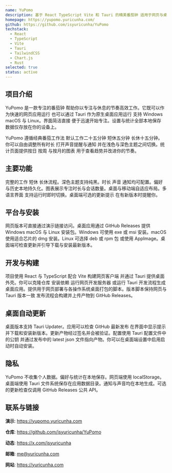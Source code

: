 ```yaml
---
name: YuPomo
description: 基于 React TypeScript Vite 和 Tauri 的精美番茄钟 适用于网页与桌面 设计简洁 支持统计 通知 与本地化。
homepage: https://yupomo.yuricunha.com/
github: https://github.com/isyuricunha/YuPomo
techstack:
  - React
  - TypeScript
  - Vite
  - Tauri
  - TailwindCSS
  - Chart.js
  - Rust
selected: true
status: active
---
```


## 项目介绍

YuPomo 是一款专注的番茄钟 帮助你以专注与休息的节奏高效工作。它既可以作为快速的网页应用运行 也可以通过 Tauri 作为原生桌面应用运行 支持 Windows macOS 与 Linux。界面简洁直接 便于迅速开始专注。设置与统计全部本地保存 数据仅存放在你的设备上。

YuPomo 遵循经典番茄工作法 默认工作二十五分钟 短休五分钟 长休十五分钟。你可以自由调整所有时长 打开声音提醒与通知 并在浅色与深色主题之间切换。统计页面提供按日 按周 与按月的图表 用于查看趋势并改进你的节奏。

## 主要功能

完整的工作 短休 长休流程。深色主题支持纯黑。时长 声音 通知均可配置。偏好与历史本地持久化。图表展示专注时长与会话数量。桌面与移动端自适应布局。多语言界面 支持运行时即时切换。桌面端可选的更新提示 在有新版本时提醒你。

## 平台与安装

网页版本可直接通过演示链接访问。桌面应用通过 GitHub Releases 提供 Windows macOS 与 Linux 安装包。Windows 可使用 exe 或 msi 安装。macOS 使用适合芯片的 dmg 安装。Linux 可选择 deb 或 rpm 包 或使用 AppImage。桌面端可检查更新并引导下载与安装最新版本。

## 开发与构建

项目使用 React 与 TypeScript 配合 Vite 构建网页客户端 并通过 Tauri 提供桌面外壳。你可以克隆仓库 安装依赖 运行网页开发服务器 或运行 Tauri 开发流程生成桌面应用。提供用于网页部署与各操作系统桌面打包的脚本。版本脚本保持网页与 Tauri 版本一致 发布流程会构建并上传产物到 GitHub Releases。

## 桌面自动更新

桌面版本支持 Tauri Updater。应用可以检查 GitHub 最新发布 在界面中显示提示 并下载和安装新版本。更新产物经过签名并会被验证。配置使用 Tauri 配置文件中的公钥 并通过发布中的 latest json 文件指向产物。你可以在桌面端设置中启用启动时自动安装。

## 隐私

YuPomo 不收集个人数据。偏好与统计在本地保存。网页端使用 localStorage。桌面端使用 Tauri 文件系统保存在应用数据目录。通知与声音均在本地生成。可选的更新检查仅调用 GitHub Releases 公共 API。

## 联系与链接

**演示**: https://yupomo.yuricunha.com

**仓库**: https://github.com/isyuricunha/YuPomo

**动态**: https://x.com/isyuricunha

**邮箱**: me@yuricunha.com

**网站**: https://yuricunha.com

